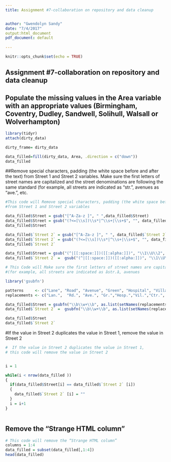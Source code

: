 ```yaml
---
title: Assignment #7-collaboration on repository and data cleanup


author: "Gwendolyn Sandy"
date: "7/4/2017"
output:html_document
pdf_document: default
  
---
```



```r
knitr::opts_chunk$set(echo = TRUE)
```
## Assignment #7-collaboration on repository and data cleanup


## Populate the missing values in the Area variable with an appropriate values (Birmingham, Coventry, Dudley, Sandwell, Solihull, Walsall or Wolverhampton)

```r
library(tidyr)
attach(dirty_data)

dirty_frame= dirty_data

data_filled=fill(dirty_data, Area, .direction = c("down"))
data_filled

```
##Remove special characters, padding (the white space before and after the text) from Street 1 and Street 2 variables. Make sure the first letters of street names are capitalized and the street denominations are following the same standard (for example, all streets are indicated as “str.”, avenues as “ave.”, etc.
```r

#This code will Remove special characters, padding (the white space before and after the text) 
#from Street 1 and Street 2 variables

data_filled$Street = gsub("[^A-Za-z ]", " ",data_filled$Street)
data_filled$Street = gsub("(?<=[\\s])\\s*|^\\s+|\\s+$", "", data_filled$Street, perl=TRUE)
data_filled$Street

data_filled$`Street 2` = gsub("[^A-Za-z ]", " ", data_filled$`Street 2`)
data_filled$`Street 2` = gsub("(?<=[\\s])\\s*|^\\s+|\\s+$", "", data_filled$`Street 2`, perl=TRUE)
data_filled$`Street 2` 

data_filled$Street = gsub("(^|[[:space:]])([[:alpha:]])", "\\1\\U\\2", data_filled$Street, perl=TRUE)
data_filled$`Street 2` =  gsub("(^|[[:space:]])([[:alpha:]])", "\\1\\U\\2", data_filled$`Street 2`, perl=TRUE)

# This Code will Make sure the first letters of street names are capitalized and the street denominations are following the same standard 
#(for example, all streets are indicated as âstr.â, avenues 

library('gsubfn')

patterns     <- c("Lane", "Road", "Avenue", "Green", "Hospital", "Village", "Center", "Drive", "Circle", "Park","Street")
replacements <- c("Lan.",  "Rd.", "Ave.", "Gr.","Hosp.","Vil.","Ctr.", "Dr.", "Cr.","Pk.","Str.")

data_filled$Street = gsubfn("\\b\\w+\\b", as.list(setNames(replacements, patterns)), data_filled$Street)
data_filled$`Street 2` =  gsubfn("\\b\\w+\\b", as.list(setNames(replacements, patterns)), data_filled$`Street 2`)

data_filled$Street
data_filled$`Street 2` 

```

#If the value in Street 2 duplicates the value in Street 1, remove the value in Street 2

```r

#  If the value in Street 2 duplicates the value in Street 1, 
# this code will remove the value in Street 2


i = 1

while(i < nrow(data_filled )) 
{
  if(data_filled$Street[i] == data_filled$`Street 2` [i]) 
  {
    data_filled$`Street 2` [i] = ""
  }
  i = i+1
}



```
## Remove the “Strange HTML column”

```r

# This code will remove the “Strange HTML column”
columns = 1:4
data_filled = subset(data_filled[,1:4])
head(data_filled)
```

